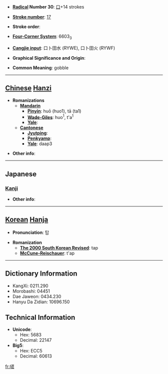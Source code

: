 * '''[[Wiktionary:Chinese radical index| Radical]] Number 30''': [[Wiktionary:Chinese radical index 口|口]]+14 strokes

* '''[[Wiktionary:Chinese total strokes index|Stroke number]]''': [[Wiktionary:Chinese total strokes index 17|17]]

* '''Stroke order''': 

* '''[[Wiktionary:Chinese four corner index|Four-Corner System]]''': 6603<sub>3</sub>

* '''[[Wiktionary:Chinese Cangjie index|Cangjie input]]''': 口卜田水 (RYWE), 口卜田火 (RYWF)

* '''Graphical Significance and Origin''': 

* '''Common Meaning''': gobble

----

== [[Chinese]] [[Hanzi]] ==

* '''Romanizations'''
** '''[[Mandarin]]'''
*** '''[[Pinyin]]''': huō (huo1), tā (ta1)
*** '''[[Wade-Giles]]''': huo<sup>1</sup>, t'a<sup>1</sup>
*** '''[[Yale]]''': 
** '''[[Cantonese]]'''
*** '''[[Jyutping]]''':
*** '''[[Penkyamp]]''': 
*** '''[[Yale]]''': daap3

* '''Other info''': 

----

==Japanese==
===[[Kanji]]===
{{kanji|on readings=[[とう]] (tō), [[たい]] (tai), [[て]] (te)|kun readings=[[すする]] (susuru), [[かまない]] (kamanai)}}

* '''Other info''':  

----

== [[Korean]] [[Hanja]] ==

* '''Pronunciation''': 탑

* '''Romanization'''
** '''[[The 2000 South Korean Revised Romanization|The 2000 South Korean Revised]]''': tap
** '''[[McCune-Reischauer]]''': t'ap

----

== Dictionary Information ==

* KangXi: 0211.290
* Morobashi: 04451
* Dae Jaweon: 0434.230
* Hanyu Da Zidian: 10696.150

== Technical Information ==

* '''Unicode''':
** Hex: 5683
** Decimal: 22147
* '''Big5''':
** Hex: ECC5
** Decimal: 60613

[[fr:嚃]]